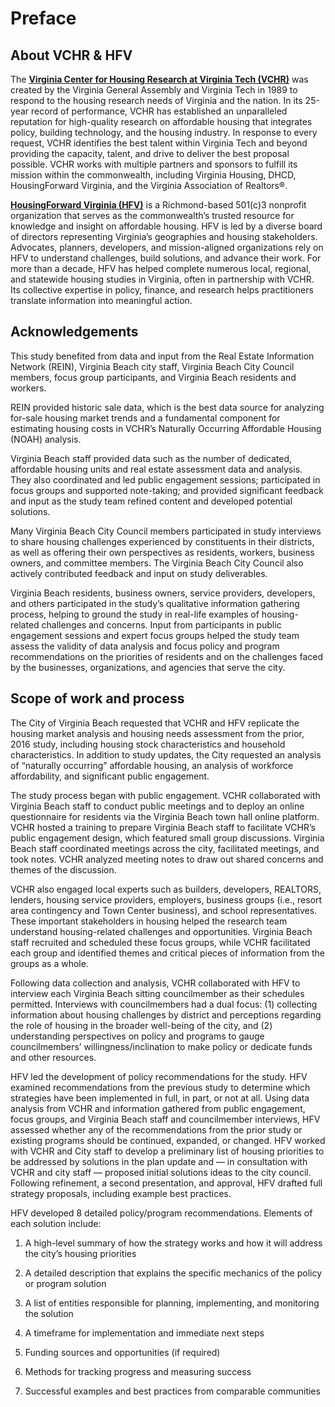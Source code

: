 # Preface {.unnumbered}

## About VCHR & HFV

The [**Virginia Center for Housing Research at Virginia Tech (VCHR)**](https://mlsoc.vt.edu/research/vchr.html) was created by the Virginia General Assembly and Virginia Tech in 1989 to respond to the housing research needs of Virginia and the nation. In its 25-year record of performance, VCHR has established an unparalleled reputation for high-quality research on affordable housing that integrates policy, building technology, and the housing industry. In response to every request, VCHR identifies the best talent within Virginia Tech and beyond providing the capacity, talent, and drive to deliver the best proposal possible. VCHR works with multiple partners and sponsors to fulfill its mission within the commonwealth, including Virginia Housing, DHCD, HousingForward Virginia, and the Virginia Association of Realtors®.

[**HousingForward Virginia (HFV)**](https://www.housingforwardva.org/) is a Richmond-based 501(c)3 nonprofit organization that serves as the commonwealth's trusted resource for knowledge and insight on affordable housing. HFV is led by a diverse board of directors representing Virginia's geographies and housing stakeholders. Advocates, planners, developers, and mission-aligned organizations rely on HFV to understand challenges, build solutions, and advance their work. For more than a decade, HFV has helped complete numerous local, regional, and statewide housing studies in Virginia, often in partnership with VCHR. Its collective expertise in policy, finance, and research helps practitioners translate information into meaningful action.

## Acknowledgements

This study benefited from data and input from the Real Estate Information Network (REIN), Virginia Beach city staff, Virginia Beach City Council members, focus group participants, and Virginia Beach residents and workers.

REIN provided historic sale data, which is the best data source for analyzing for-sale housing market trends and a fundamental component for estimating housing costs in VCHR's Naturally Occurring Affordable Housing (NOAH) analysis.

Virginia Beach staff provided data such as the number of dedicated, affordable housing units and real estate assessment data and analysis. They also coordinated and led public engagement sessions; participated in focus groups and supported note-taking; and provided significant feedback and input as the study team refined content and developed potential solutions.

Many Virginia Beach City Council members participated in study interviews to share housing challenges experienced by constituents in their districts, as well as offering their own perspectives as residents, workers, business owners, and committee members. The Virginia Beach City Council also actively contributed feedback and input on study deliverables.

Virginia Beach residents, business owners, service providers, developers, and others participated in the study's qualitative information gathering process, helping to ground the study in real-life examples of housing-related challenges and concerns. Input from participants in public engagement sessions and expert focus groups helped the study team assess the validity of data analysis and focus policy and program recommendations on the priorities of residents and on the challenges faced by the businesses, organizations, and agencies that serve the city.

## Scope of work and process

The City of Virginia Beach requested that VCHR and HFV replicate the housing market analysis and housing needs assessment from the prior, 2016 study, including housing stock characteristics and household characteristics. In addition to study updates, the City requested an analysis of "naturally occurring" affordable housing, an analysis of workforce affordability, and significant public engagement.

The study process began with public engagement. VCHR collaborated with Virginia Beach staff to conduct public meetings and to deploy an online questionnaire for residents via the Virginia Beach town hall online platform. VCHR hosted a training to prepare Virginia Beach staff to facilitate VCHR's public engagement design, which featured small group discussions. Virginia Beach staff coordinated meetings across the city, facilitated meetings, and took notes. VCHR analyzed meeting notes to draw out shared concerns and themes of the discussion.

VCHR also engaged local experts such as builders, developers, REALTORS, lenders, housing service providers, employers, business groups (i.e., resort area contingency and Town Center business), and school representatives. These important stakeholders in housing helped the research team understand housing-related challenges and opportunities. Virginia Beach staff recruited and scheduled these focus groups, while VCHR facilitated each group and identified themes and critical pieces of information from the groups as a whole.

Following data collection and analysis, VCHR collaborated with HFV to interview each Virginia Beach sitting councilmember as their schedules permitted. Interviews with councilmembers had a dual focus: (1) collecting information about housing challenges by district and perceptions regarding the role of housing in the broader well-being of the city, and (2) understanding perspectives on policy and programs to gauge councilmembers' willingness/inclination to make policy or dedicate funds and other resources.

HFV led the development of policy recommendations for the study. HFV examined recommendations from the previous study to determine which strategies have been implemented in full, in part, or not at all. Using data analysis from VCHR and information gathered from public engagement, focus groups, and Virginia Beach staff and councilmember interviews, HFV assessed whether any of the recommendations from the prior study or existing programs should be continued, expanded, or changed. HFV worked with VCHR and City staff to develop a preliminary list of housing priorities to be addressed by solutions in the plan update and --- in consultation with VCHR and city staff --- proposed initial solutions ideas to the city council. Following refinement, a second presentation, and approval, HFV drafted full strategy proposals, including example best practices.

HFV developed 8 detailed policy/program recommendations. Elements of each solution include:

1.  A high-level summary of how the strategy works and how it will address the city's housing priorities

2.  A detailed description that explains the specific mechanics of the policy or program solution

3.  A list of entities responsible for planning, implementing, and monitoring the solution

4.  A timeframe for implementation and immediate next steps

5.  Funding sources and opportunities (if required)

6.  Methods for tracking progress and measuring success

7.  Successful examples and best practices from comparable communities

<!-- {{< pagebreak >}} -->
